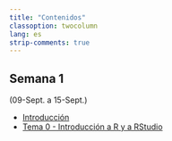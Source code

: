 ```yaml
---
title: "Contenidos"
classoption: twocolumn
lang: es
strip-comments: true
---
```



<!-- **********************************************************************  -->

## Semana 1  
(09-Sept. a 15-Sept.)

  * [Introducción](docs/0Intro.qmd)
  * [Tema 0 - Introducción a R y a RStudio](docs/Tema00.qmd)

<!--

  * [Tema 0 - Ejercicio 1](docs/Tema00ej1.qmd)
  * [Tema 0 - Ejercicio 2](docs/Tema00ej2.qmd) 
  



## Semana 2
(16-Sept. a 22-Sept.)


  * Fecha límite de entrega de los ejercicios del Tema 0: **vie., 22-sept., 23:59h**


  * [Tema 01 - Transformación de datos](docs/Tema01.qmd)
  * [Tema 01 - Ejercicio 1](docs/Tema01ej1.qmd)



## Semana 3
(25-Sept. a 29-Sept.)


  * [Tema 02 - Manipulación de datos relacionales](docs/Tema02.qmd)

  

## Semana 4
(2-Oct. a 6-Oct.)

  * [Tema 02 - Ejercicio](docs/Tema02ej.qmd)
  

## Semana 5
(09-Oct. a 13-Oct.)

  * [Tema 03 - Datos Ordenados](docs/Tema03.qmd)


## Semana 6
(16-Oct. a 20-Oct.)

  * [Tema 04 - Visualización de Datos](docs/Tema04.qmd)
  
  * [Tema 04 - Ejercicio](docs/Tema04ej.qmd)
  
    - Fecha límite de entrega: **lun., 30-oct., 23:59h**

  * [Tema 05 - Análisis Exploratorio de Datos](docs/Tema05.qmd)

  
## Semana 7
(23-Oct. a 27-Oct.)

 * [Tema 06 - Introducción a Quarto](docs/Tema06.qmd) 
 
 * [Tema 06 - Ejercicio](docs/Tema06ej.qmd)
    - Fecha:  mie. 8-Nov. 23:59h 
 

## Semana 8
(30-Oct. a 3-Nov.)

 * [Tema 07 - Fundamentos Estadísticos](docs/Tema07.qmd)


## Semana 9
(6-Nov. a 10-Nov.)

 * [Tema 05 - Ejercicio](docs/Tema05ejWebScrap.qmd)
    - Fecha:  mie. 29-Nov. 23:59h 

 * [Tema 07 - Ejercicio](docs/Tema07ej.qmd)

    - Fecha:  mie. 29-Nov. 23:59h 


## Semana 10
(13-Nov. a 17-Nov.)
 
  * [Tema 08 - Aprendizaje Estadístico](docs/Tema08.qmd)



## Semana 11
(20-Nov. a 26-Nov.)

  * [Tema 09 - Selección y Regularización](docs/Tema09.qmd)

  * [Tema 10 - Modelización con `tidymodels`](docs/Tema10.qmd)


## Semana 12
(27-Nov. a 03-Dic.)

  * [Tema 11 - kNN](docs/Tema11.qmd)
  
  * [Tema 12 - Métodos basados en árboles](docs/Tema12.qmd)


## Semana 13
(04-Dic. a 10-Dic.)

  * [Tema 10 - Ejercicio](docs/Tema10ej.qmd)

  * [Ejemplo de **Proyecto Final**](docs/Proyect01.qmd)


## Semana 14
(11-Dic. a 17-Dic.)

  * [Tema 13 - Otros algoritmos de Aprendizaje Supervisado](docs/Tema13.qmd)

  * [Tema 14 - Aprendizaje No Supervisado](docs/Tema14.qmd)

## Semana 15
(18-Dic. a 24-Dic.)



<!--

-->
